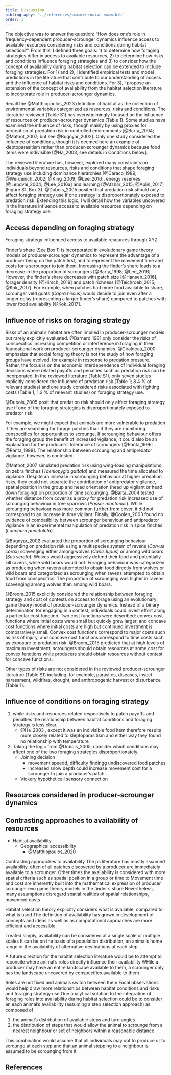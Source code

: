 ```yaml
---
title: Discussion
bibliography: '../references/comprehensive-exam.bib'
order: 3
---
```



<!-- 

relationships directly linked to proportion of scrounging are discussed, tangentially 
eg. group size related to predation risk, are not considered


-->



The objective was to answer the question: "How does one's role in frequency-dependent producer-scrounger dynamics influence access to available resources considering risks and conditions during habitat selection?". From this, I defined three goals: 1) to determine how foraging strategies differ in access to available resources, 2) to determine how risks and conditions influence foraging strategies and 3) to consider how the concept of availability during habitat selection can be extended to include foraging strategies. For 1) and 2), I identified empirical tests and model predictions in the literature that contribute to our understanding of access and the influence of habitat risks and conditions. For 3), I propose an extension of the concept of availability from the habitat selection literature to incorporate role in producer-scrounger dynamics. 

Recall the @Matthiopoulos_2023 definition of habitat as the collection of environmental variables categorized as resources, risks and conditions. The literature reviewed (Table S1) has overwhelmingly focused on the influence of resources on producer-scrounger dynamics (Table 1). Some studies have examined the influence of risks, though mainly by using proxies for perception of predation risk in controlled environments [@Barta_2004; @Mathot_2007; but see @Bugnyar_2002]. Only one study considered the influence of conditions, though it is deemed here an example of kleptoparasitism rather than producer-scrounger dynamics because food items were indivisible [@Ha_2003, see details in Conditions below]. 

The reviewed literature has, however, explored many constraints on individuals beyond resources, risks and conditions that shape foraging strategy use including dominance hierarchies [@Caraco_1989; @Werdenich_2002; @King_2009; @Lee_2016], energy reserves [@Lendvai_2004; @Lee_2016a] and learning [@Afshar_2015; @Aplin_2017] (Figure S1, Box 3).
@Dubois_2005 posited that predation risk should only affect foraging strategy use if one strategy is disproportionately exposed to predation risk. Extending this logic, I will detail how the variables uncovered in the literature influence access to available resources depending on foraging strategy use.

<!-- and the relationship between risks and conditions, extend availability defn in habitat selection ...-->


## Access depending on foraging strategy

<!-- 

- Intro to access depending on foraging strategy
    - Variables
    - Conflicts
    - 
- Finder's share
- Conflicts

-->

Foraging strategy influenced access to available resources through XYZ. 


Finder's share (See Box 1) is incorporated in evolutionary game theory models of producer-scrounger dynamics to represent the advantage of a producer being on the patch first, and to represent the movement time and costs for a scrounger to join them. Increasing the finder's share leads to a decrease in the proportion of scroungers [@Barta_1998; @Lee_2016]. However, the finder's share decreases with patch size [@Hansen_2016], forager density [@Hirsch_2019] and patch richness [@Teichroeb_2015; @Kok_2017]. For example, when patches had more food available to share, scrounger veld goats (*Capra hircus*) would decide to join even after a longer delay (representing a larger finder's share) compared to patches with lower food availability [@Kok_2017].





<!--


- Arrival time on patch
	- Individuals that arrived earlier on the patch were less likely to scrounge (Aplin_2017)

- Patch finding rate
	- (also under Patch density)  At higher patch densities, the producer's patch finding rate should decrease (Dubois_2005)
	- When probability of finding patches decreases with increasing group size, number of scroungers should increase (Dubois_2020)
	- When probability of finding patches increases with increasing group size, number of scroungers should decrease (Dubois_2020)
	- Decreased patch finding rate reduces the costs of solitary foraging and scrounging is less common (Lee_2016)
	- Patch finding rate strongly influences frequency of producers (Ohtsuka_2009)
	- Patch finding rate increases with the number of producers (Rita_1997)

	- More scroungers resulted in a lower patch finding rate for the group (Coolen_2002)
	- (also under Spatial position) Patch finding rate increased for individuals at the front edge of the group (Hirsch_2019)

- Resource monopolizabilitu
 	- Easily monopolized resources (CITE?)
    - Handling time
	    - Prey size and longer handling time resulted in higher likelihood of conspecific stealing (Ha_2003)


-->



## Influence of risks on foraging strategy


Risks of an animal's habitat are often implied in producer-scrounger models but rarely explicitly evaluated. @Barnard_1981 only consider the risks of conspecifics increasing competition or interference in foraging in their foundational work on producer-scrounger dynamics. @Giraldeau_2000 emphasize that social foraging theory is not the study of how foraging groups have evolved, for example in response to predation pressure. Rather, the focus is on the economic interdependence of individual foraging decisions where related payoffs and penalties such as predation risk can be incorporated. In the reviewed literature (Table S1), only seven studies explicitly considered the influence of predation risk (Table 1; 8.4 % of relevant studies) and one study considered risks associated with fighting costs (Table 1; 1.2 % of relevant studies) on foraging strategy use. 

@Dubois_2005 posit that predation risk should only affect foraging strategy use if one of the foraging strategies is disproportionately exposed to predator risk. 


For example, we might expect that animals are more vulnerable to predation if they are searching for forage patches than if they are monitoring conspecifics for opportunities to scrounge. If scrounging behaviour offers the foraging group the benefit of increased vigilance, it could also be an explanation for the producers' tolerance of scroungers [@Ranta_1996; @Ranta_1998]. The relationship between scrounging and antipredator vigilance, however, is contested. 

@Mathot_2007 simulated predation risk using wing-loading manipulations on zebra finches (*Taeniopygia guttata*) and measured the time allocated to vigilance. Despite an increase in scrounging behaviour at higher predation risks, they could not separate the contribution of antipredator vigilance, spatial position in the group and head orientation (head up vigilant or head down foraging) on proportion of time scrounging. @Barta_2004 tested whether distance from cover as a proxy for predation risk increased use of scrounging behaviour in tree sparrows (*Passer montanus*). While scrounging behaviour was more common further from cover, it did not correspond to an increase in time vigilant. Finally, @Coolen_2003 found no evidence of compatibility between scrounger behaviour and antipredator vigilance in an experimental manipulation of predation risk in spice finches (*Lonchura punctulata*). 

@Bugnyar_2002 evaluated the proportion of scrounging behaviour depending on predation risk using a multispecies system of ravens (*Corvus corax*) scavenging either among wolves (*Canis lupus*) or among wild boars (*Sus scrofa*). Wolves would aggressively defend their food and potentially kill ravens, while wild boars would not. Foraging behaviour was categorized as producing when ravens attempted to obtain food directly from wolves or wild boars and categorized as scrounging when ravens attempted to obtain food from conspecifics. The proportion of scrounging was higher in ravens scavenging among wolves than among wild boars. 

@Broom_2015 explicitly considered the relationship between foraging strategy and cost of contests on access to forage using an evolutionary game theory model of producer-scrounger dynamics. Instead of a binary determination for engaging in a contest, individuals could invest effort along a particular cost function. Two cost functions were described: convex cost functions where intial costs were small but quickly grew larger, and concave cost functions where initial costs are high but continued investment is comparatively small. Convex cost functions correspond to major costs such as risk of injury, and concave cost functions correspond to time costs such as exposure to predation risk. @Broom_2015 predicted that at high levels of maximum investment, scroungers should obtain resources at some cost for convex functions while producers should obtain resources without contest for concave functions. 


<!-- 
Interactions between risks and resource quality or abundance have also been noted

Where patches are dense, scrounging is disfavored because of the time invested in contests (Dubois_2005) 

Aggression should decrease as the density and richness of food clumps increases (Dubois_2003)

Costs of aggression increase with increasing predation pressure and so the rate of aggression should decrease (Dubois_2005)

-->

Other types of risks are not considered in the reviewed producer-scrounger literature (Table S1) including, for example, parasites, diseases, insect harassment, wildfires, drought, and anthropogenic harvest or disturbance (Table 1). 




## Influence of conditions on foraging strategy
1.  while risks and resources related respectively to patch payoffs and penalties the relationship between habitat conditions and foraging strategy is less clear.
    -   @Ha_2003 , except it was an indivisible food item therefore results more closely related to kleptoparasitism and either way they found no relationship with temperature
2.  Taking the logic from @Dubois_2005, consider which conditions may affect one of the two foraging strategies disproportionately.
    - Joining decision
        - movement speedd, difficulty findingg undiscovered food patches
        - Increased snow depth could increase movement cost for a scrounger to join a producer's patch.
    - Vickery hypotheticall sensory connection


## Resources considered in producer-scrounger dynamics


<!--
- Patch richness
	- In habitats with poorer patches, scrounging should be less likely (Beauchamp_2000a)
	- Increasing patch richness will increase scrounger's share and the proportion of scroungers will increase (Dubois_2005)
	- (also under Sharing) When retaliator strategy is included, there is widespread sharing predicted in habitats clumped with intermediate richness (Dubois_2007)
	- (also under Patch distribution) If patches are distributed in rich, clumps, scrounging should increase (Dubois_2020)
    
- Patch density
	- At higher patch densities, the producer's patch finding rate should increase (Dubois_2005)
	- At higher patch densities, the rate of scrounging should decrease as the temporal costs of contests makes scrounging less profitable (Dubois_2005)


- Patch distribution
	- (also under Dominance) If patches are distributed in clumps, dominant individuals will be able to exploit most patches by following subordinates (Caraco_1989)
	- If patches are distributed in rich, clumps, scrounging should increase and if patches are evenly distributed, producing should increase (Dubois_2020) (Ohtsuka_2009) 

- Patch size
	- If patches are large, scrounging should be more frequent (Hansen_2016) (King_2009)
	- If patches are small, solitary foraging should be more frequent (Hansen_2016)
	
-->



## Contrasting approaches to availability of resources 

-   Habitat availability
    -   Geographical accessibility
        -   @Matthiopoulos_2020


Contrasting approaches to availability
The ps literature has mostly assumed availability, often of all patches discovered by
a producer are immediately available to a scrounger.
Other times the availability is considered with more spatial criteria such as
spatial position in a group or time to
Movement time and cost are inherently built into the mathematical expression of
producer scrounger evo game theory models in the finder s share
Nevertheless, many assumptions disregard spatial realities of spatial relationships,
movement costs

Habitat selection theory explicitly considers what is available, compared to what
is used
The definition of availability has grown in development of concepts and ideas
as well as as computational approaches are more efficient and accessible

Treated simply, availability can be considered at a single scale or multiple scales
It can be on the basis of a population distribution, an animal's home range or the availability
of alternative destinations at each step

A future direction for the habitat selection literature would be to attempt to
reconcile where animal's roles directly influence their availability
WHile a producer may have an entire landscape available to them, a scrounger only has the
landscape uncovered by conspecifics available to them

Roles are not fixed and animals switch between them
Focal observations would help draw more relationships between habitat conditions and risks
and foraging strategy use
One analytical solution to the integration of foraging roles into availability during
habitat selection could be to consider an each animal's availability (assuming
a step selection approach) as composed of

1. the animal's distribution of available steps and turn angles
2. the distribution of steps that would allow the animal to scrounge from a nearest neighbour
or set of neighbors within a reasonable distance

This combination would assume that all individuals may opt to produce or to scrounge at
each step and that an animal stepping to a neighbour is assumed to be scrounging from it

<!-- 
- Strategy specialization
	- Stable dimorphic distribution of producers and scroungers (Aplin_2017)
	- Individuals likely to use both strategies (Ha_2003)
	
-->

## References